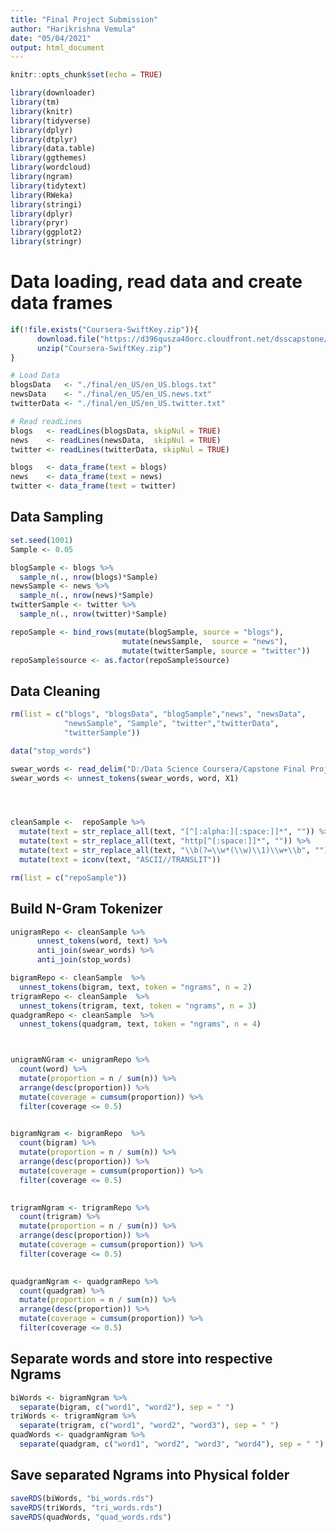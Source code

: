 ```yaml
---
title: "Final Project Submission"
author: "Harikrishna Vemula"
date: "05/04/2021"
output: html_document
---
```


```r
knitr::opts_chunk$set(echo = TRUE)
```
```r

library(downloader)
library(tm)
library(knitr)
library(tidyverse)
library(dplyr)
library(dtplyr)
library(data.table)
library(ggthemes)
library(wordcloud)
library(ngram)
library(tidytext)
library(RWeka)
library(stringi)
library(dplyr)
library(pryr)
library(ggplot2)
library(stringr)
```

# Data loading, read data and create data frames

```r

if(!file.exists("Coursera-SwiftKey.zip")){
      download.file("https://d396qusza40orc.cloudfront.net/dsscapstone/dataset/Coursera-SwiftKey.zip", "Coursera-SwiftKey.zip")
      unzip("Coursera-SwiftKey.zip")
}

# Load Data
blogsData   <- "./final/en_US/en_US.blogs.txt"
newsData    <- "./final/en_US/en_US.news.txt"
twitterData <- "./final/en_US/en_US.twitter.txt" 

# Read readLines
blogs   <- readLines(blogsData, skipNul = TRUE)
news    <- readLines(newsData,  skipNul = TRUE)
twitter <- readLines(twitterData, skipNul = TRUE)

blogs   <- data_frame(text = blogs)
news    <- data_frame(text = news)
twitter <- data_frame(text = twitter)


```

## Data Sampling 

```r
set.seed(1001)
Sample <- 0.05

blogSample <- blogs %>%
  sample_n(., nrow(blogs)*Sample)
newsSample <- news %>%
  sample_n(., nrow(news)*Sample)
twitterSample <- twitter %>%
  sample_n(., nrow(twitter)*Sample)

repoSample <- bind_rows(mutate(blogSample, source = "blogs"),
                         mutate(newsSample,  source = "news"),
                         mutate(twitterSample, source = "twitter")) 
repoSample$source <- as.factor(repoSample$source)

```

## Data Cleaning

```r
rm(list = c("blogs", "blogsData", "blogSample","news", "newsData",     
            "newsSample", "Sample", "twitter","twitterData", 
            "twitterSample"))

data("stop_words")

swear_words <- read_delim("D:/Data Science Coursera/Capstone Final Project/final/en_US/swearWords.csv", delim = "\n", col_names = FALSE)
swear_words <- unnest_tokens(swear_words, word, X1)




cleanSample <-  repoSample %>%
  mutate(text = str_replace_all(text, "[^[:alpha:][:space:]]*", "")) %>%
  mutate(text = str_replace_all(text, "http[^[:space:]]*", "")) %>%
  mutate(text = str_replace_all(text, "\\b(?=\\w*(\\w)\\1)\\w+\\b", "")) %>% 
  mutate(text = iconv(text, "ASCII//TRANSLIT"))

rm(list = c("repoSample"))

```

##  Build N-Gram Tokenizer

``` r
unigramRepo <- cleanSample %>%
      unnest_tokens(word, text) %>%
      anti_join(swear_words) %>%
      anti_join(stop_words)

bigramRepo <- cleanSample  %>%
  unnest_tokens(bigram, text, token = "ngrams", n = 2)
trigramRepo <- cleanSample  %>%
  unnest_tokens(trigram, text, token = "ngrams", n = 3)
quadgramRepo <- cleanSample  %>%
  unnest_tokens(quadgram, text, token = "ngrams", n = 4)



unigramNGram <- unigramRepo %>%
  count(word) %>%  
  mutate(proportion = n / sum(n)) %>%
  arrange(desc(proportion)) %>%  
  mutate(coverage = cumsum(proportion)) %>%
  filter(coverage <= 0.5)
 

bigramNgram <- bigramRepo  %>%
  count(bigram) %>%  
  mutate(proportion = n / sum(n)) %>%
  arrange(desc(proportion)) %>%  
  mutate(coverage = cumsum(proportion)) %>%
  filter(coverage <= 0.5)
 

trigramNgram <- trigramRepo %>%
  count(trigram) %>%  
  mutate(proportion = n / sum(n)) %>%
  arrange(desc(proportion)) %>%  
  mutate(coverage = cumsum(proportion)) %>%
  filter(coverage <= 0.5)
 

quadgramNgram <- quadgramRepo %>%
  count(quadgram) %>%  
  mutate(proportion = n / sum(n)) %>%
  arrange(desc(proportion)) %>%  
  mutate(coverage = cumsum(proportion)) %>%
  filter(coverage <= 0.5)
```

## Separate words and store into respective Ngrams

```r
biWords <- bigramNgram %>%
  separate(bigram, c("word1", "word2"), sep = " ")
triWords <- trigramNgram %>%
  separate(trigram, c("word1", "word2", "word3"), sep = " ")
quadWords <- quadgramNgram %>%
  separate(quadgram, c("word1", "word2", "word3", "word4"), sep = " ")
```

## Save separated Ngrams into Physical folder 

``` r
saveRDS(biWords, "bi_words.rds")
saveRDS(triWords, "tri_words.rds")
saveRDS(quadWords, "quad_words.rds")

```




